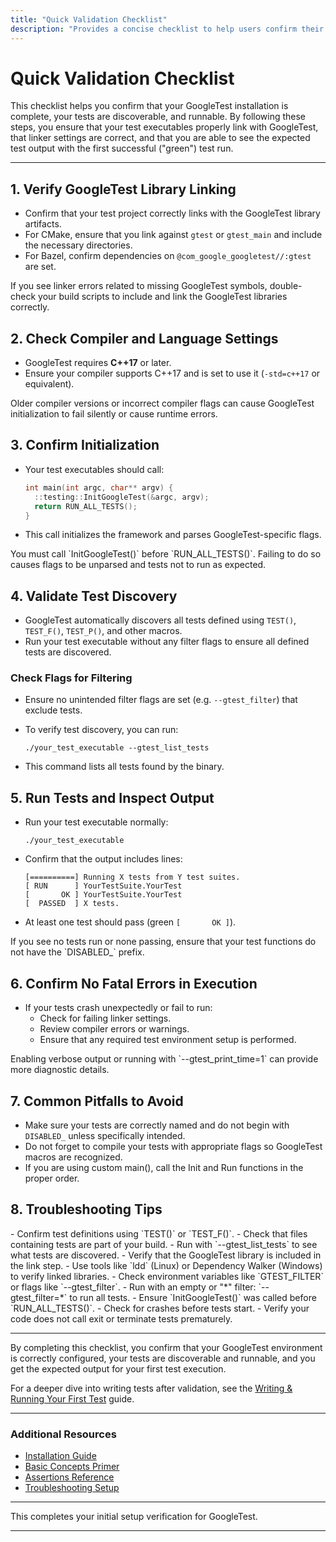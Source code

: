 ```yaml
---
title: "Quick Validation Checklist"
description: "Provides a concise checklist to help users confirm their installation is complete and tests are discoverable and runnable—from linker settings to first 'green' test output. Ideal for double-checking initial setup before proceeding to extensive test writing."
---
```


# Quick Validation Checklist

This checklist helps you confirm that your GoogleTest installation is complete, your tests are discoverable, and runnable. By following these steps, you ensure that your test executables properly link with GoogleTest, that linker settings are correct, and that you are able to see the expected test output with the first successful ("green") test run.

---

## 1. Verify GoogleTest Library Linking

- Confirm that your test project correctly links with the GoogleTest library artifacts.
- For CMake, ensure that you link against `gtest` or `gtest_main` and include the necessary directories.
- For Bazel, confirm dependencies on `@com_google_googletest//:gtest` are set.

<Tip>
If you see linker errors related to missing GoogleTest symbols, double-check your build scripts to include and link the GoogleTest libraries correctly.
</Tip>

## 2. Check Compiler and Language Settings

- GoogleTest requires **C++17** or later.
- Ensure your compiler supports C++17 and is set to use it (`-std=c++17` or equivalent).

<Warning>
Older compiler versions or incorrect compiler flags can cause GoogleTest initialization to fail silently or cause runtime errors.
</Warning>

## 3. Confirm Initialization

- Your test executables should call:

  ```cpp
  int main(int argc, char** argv) {
    ::testing::InitGoogleTest(&argc, argv);
    return RUN_ALL_TESTS();
  }
  ```

- This call initializes the framework and parses GoogleTest-specific flags.

<Note>
You must call `InitGoogleTest()` before `RUN_ALL_TESTS()`. Failing to do so causes flags to be unparsed and tests not to run as expected.
</Note>

## 4. Validate Test Discovery

- GoogleTest automatically discovers all tests defined using `TEST()`, `TEST_F()`, `TEST_P()`, and other macros.
- Run your test executable without any filter flags to ensure all defined tests are discovered.

### Check Flags for Filtering

- Ensure no unintended filter flags are set (e.g. `--gtest_filter`) that exclude tests.
- To verify test discovery, you can run:

  ```shell
  ./your_test_executable --gtest_list_tests
  ```

- This command lists all tests found by the binary.

## 5. Run Tests and Inspect Output

- Run your test executable normally:

  ```shell
  ./your_test_executable
  ```

- Confirm that the output includes lines:

  ```none
  [==========] Running X tests from Y test suites.
  [ RUN      ] YourTestSuite.YourTest
  [       OK ] YourTestSuite.YourTest
  [  PASSED  ] X tests.
  ```

- At least one test should pass (green `[       OK ]`).

<Check>
If you see no tests run or none passing, ensure that your test functions do not have the `DISABLED_` prefix.
</Check>

## 6. Confirm No Fatal Errors in Execution

- If your tests crash unexpectedly or fail to run:
  - Check for failing linker settings.
  - Review compiler errors or warnings.
  - Ensure that any required test environment setup is performed.

<Tip>
Enabling verbose output or running with `--gtest_print_time=1` can provide more diagnostic details.
</Tip>

## 7. Common Pitfalls to Avoid

- Make sure your tests are correctly named and do not begin with `DISABLED_` unless specifically intended.
- Do not forget to compile your tests with appropriate flags so GoogleTest macros are recognized.
- If you are using custom main(), call the Init and Run functions in the proper order.

## 8. Troubleshooting Tips

<AccordionGroup title="Troubleshooting Common Issues">
<Accordion title="No Tests Discovered">
- Confirm test definitions using `TEST()` or `TEST_F()`.
- Check that files containing tests are part of your build.
- Run with `--gtest_list_tests` to see what tests are discovered.
</Accordion>

<Accordion title="Linker Errors">
- Verify that the GoogleTest library is included in the link step.
- Use tools like `ldd` (Linux) or Dependency Walker (Windows) to verify linked libraries.
</Accordion>

<Accordion title="Tests Not Running Due to Filters">
- Check environment variables like `GTEST_FILTER` or flags like `--gtest_filter`.
- Run with an empty or "*" filter: `--gtest_filter=*` to run all tests.
</Accordion>

<Accordion title="No Output or Silent Failure">
- Ensure `InitGoogleTest()` was called before `RUN_ALL_TESTS()`.
- Check for crashes before tests start.
- Verify your code does not call exit or terminate tests prematurely.
</Accordion>
</AccordionGroup>

---

By completing this checklist, you confirm that your GoogleTest environment is correctly configured, your tests are discoverable and runnable, and you get the expected output for your first test execution.

For a deeper dive into writing tests after validation, see the [Writing & Running Your First Test](../first-steps-validation/writing-your-first-test.md) guide.


---

### Additional Resources

- [Installation Guide](../setup-installation/installation-methods.md)
- [Basic Concepts Primer](../../docs/primer.md)
- [Assertions Reference](../../docs/reference/assertions.md)
- [Troubleshooting Setup](../first-steps-validation/troubleshooting-setup.md)

---

This completes your initial setup verification for GoogleTest.

---
